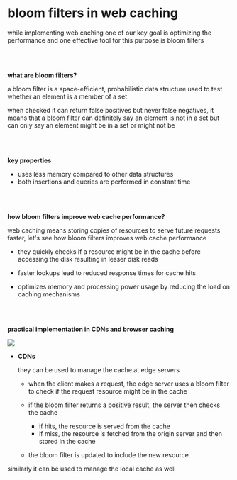 
# bloom filters in web caching

while implementing web caching one of our key goal is optimizing the performance and one effective tool for this purpose is bloom filters

<br></br>

**what are bloom filters?**

a bloom filter is a space-efficient, probabilistic data structure used to test whether an element is a member of a set 

when checked it can return false positives but never false negatives, it means that a bloom filter can definitely say an element is not in a set but can only say an element might be in a set or might not be 

<br></br>

**key properties**

- uses less memory compared to other data structures
- both insertions and queries are performed in constant time

<br></br>

**how bloom filters improve web cache performance?**

web caching means storing copies of resources to serve future requests faster, let's see how bloom filters improves web cache performance

- they quickly checks if a resource might be in the cache before accessing the disk resulting in lesser disk reads

- faster lookups lead to reduced response times for cache hits

- optimizes memory and processing power usage by reducing the load on caching mechanisms

<br></br>

**practical implementation in CDNs and browser caching**

<div className="flex justify-center mt-4">
  <Image src="/images/bits/11-bloom-filters/bloom-filters.webp" unoptimized width={800} height={500} className="mt-4"/>
</div>

- **CDNs**

    they can be used to manage the cache at edge servers

    - when the client makes a request, the edge server uses a bloom filter to check if the request resource might be in the cache

    - if the bloom filter returns a positive result, the server then checks the cache

        - if hits, the resource is served from the cache
        - if miss, the resource is fetched from the origin server and then stored in the cache

    - the bloom filter is updated to include the new resource

similarly it can be used to manage the local cache as well